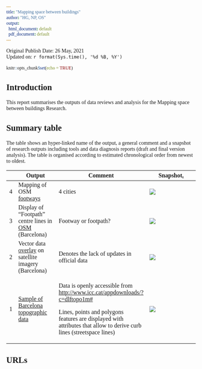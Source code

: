 ```yaml
---
title: "Mapping space between buildings"
author: "HG, NP, OS"
output:
  html_document: default
  pdf_document: default
---
```


Original Publish Date: 26 May, 2021 <br> Updated on: `r format(Sys.time(), '%d %B, %Y')`

```r
knitr::opts_chunk$set(echo = TRUE)
```

```{=html}
<style>
* {font-family: "Trebuchet MS"}h1{font-size: 190%}h2{font-size: 160%}h3{font-size: 150%}h4{font-size: 130%}h5{font-size: 110%}h6{font-size: 90%}
.r code {
    white-space: pre;
}
</style>
```
## Introduction

This report summarises the outputs of data reviews and analysis for the Mapping space between buildings Research.

## Summary table

The table shows an hyper-linked name of the output, a general comment and a snapshot of research outputs including tools and data diagnosis reports (draft and final version analysis). The table is organised according to estimated chronological order from newest to oldest.

+---+---------------------------------------------------------------------------------------------------------------------------------+-----------------------------------------------------------------------------------------------------------------------+----------------------------------------------------------------------------------------------------------------------------------------------------------------------------------------------------------------+
|   | Output                                                                                                                          | Comment                                                                                                               | Snapshot[.](https://Lorem/ipsum/dolor/sit/amet,/consectetur/adipiscing/elit,/sed/do/eiusmod/tempor/incididunt/ut/labore/et/dolore/magna/aliqua./Ut/enim/ad/minim/veniam,/quis/nostrud/exercitation/velit.html) |
+===+=================================================================================================================================+=======================================================================================================================+================================================================================================================================================================================================================+
| 4 | Mapping of OSM [footways](https://npalomin.github.io/map-sbb/R/OSM_footways.html)                                               | 4 cities                                                                                                              | ![](images/paste-EA60133A.png)                                                                                                                                                                                 |
+---+---------------------------------------------------------------------------------------------------------------------------------+-----------------------------------------------------------------------------------------------------------------------+----------------------------------------------------------------------------------------------------------------------------------------------------------------------------------------------------------------+
| 3 | Display of "Footpath" centre lines in [OSM](images/barcelona_OSM_footway_lines.png) (Barcelona)                                 | Footway or footpath?                                                                                                  | ![](images/paste-3BAF7CC5.png)                                                                                                                                                                                 |
+---+---------------------------------------------------------------------------------------------------------------------------------+-----------------------------------------------------------------------------------------------------------------------+----------------------------------------------------------------------------------------------------------------------------------------------------------------------------------------------------------------+
| 2 | Vector data [overlay](images/barcelona_Satellite_vector%20overlay.jpg) on satellite imagery (Barcelona)                         | Denotes the lack of updates in official data                                                                          | ![](images/paste-FC771233.png)                                                                                                                                                                                 |
+---+---------------------------------------------------------------------------------------------------------------------------------+-----------------------------------------------------------------------------------------------------------------------+----------------------------------------------------------------------------------------------------------------------------------------------------------------------------------------------------------------+
| 1 | [Sample of Barcelona topographic data](https://github.com/npalomin/map-sbb/blob/main/data/sample_Barcelona_topographic.geojson) | Data is openly accessible from <http://www.icc.cat/appdownloads/?c=dlftopo1m#>                                        | ![](images/paste-CB91F0FE.png)                                                                                                                                                                                 |
|   |                                                                                                                                 |                                                                                                                       |                                                                                                                                                                                                                |
|   |                                                                                                                                 | Lines, points and polygons features are displayed with attributes that allow to derive curb lines (streetspace lines) |                                                                                                                                                                                                                |
+---+---------------------------------------------------------------------------------------------------------------------------------+-----------------------------------------------------------------------------------------------------------------------+----------------------------------------------------------------------------------------------------------------------------------------------------------------------------------------------------------------+

## URLs
